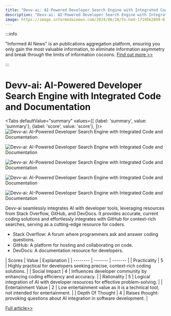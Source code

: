 ```yaml
---
title: "Devv-ai: AI-Powered Developer Search Engine with Integrated Code and Documentation"
description: "Devv-ai: AI-Powered Developer Search Engine with Integrated Code and Documentation"
image: https://image.informedainews.com/2024/06/28/To-heU-1719562899-0.jpg
---
```



:::info

"Informed AI News" is an publications aggregation platform, ensuring you only gain the most valuable information, to eliminate information asymmetry and break through the limits of information cocoons.  [Find out more >>](/)

:::

# Devv-ai: AI-Powered Developer Search Engine with Integrated Code and Documentation


<Tabs
	defaultValue="summary"
	values={[
	{label: 'summary', value: 'summary'},
	{label: 'score', value: 'score'},
]}>
<TabItem value="summary">
<img
  src="https://image.informedainews.com/2024/06/28/To-heU-1719562899-0.jpg"
  alt="Devv-ai: AI-Powered Developer Search Engine with Integrated Code and Documentation"
/>

<img
  src="https://image.informedainews.com/2024/06/28/To-Cq7-1719562899-1.jpg"
  alt="Devv-ai: AI-Powered Developer Search Engine with Integrated Code and Documentation"
/>

<img
  src="https://image.informedainews.com/2024/06/28/To-wiW-1719562899-2.jpg"
  alt="Devv-ai: AI-Powered Developer Search Engine with Integrated Code and Documentation"
/>

<img
  src="https://image.informedainews.com/2024/06/28/To-uRe-1719562899-3.jpg"
  alt="Devv-ai: AI-Powered Developer Search Engine with Integrated Code and Documentation"
/>

<img
  src="https://image.informedainews.com/2024/06/28/To-MoO-1719562899-4.jpg"
  alt="Devv-ai: AI-Powered Developer Search Engine with Integrated Code and Documentation"
/>



Devv-ai seamlessly integrates AI with developer tools, leveraging resources from Stack Overflow, GitHub, and DevDocs. It provides accurate, current coding solutions and effortlessly integrates with GitHub for context-rich searches, serving as a cutting-edge resource for coders.

* Stack Overflow: A forum where programmers ask and answer coding questions.
* GitHub: A platform for hosting and collaborating on code.
* DevDocs: A documentation resource for developers.
</TabItem>
<TabItem value="score">
	| Scores     | Value   | Explanation |
	| -------- | ------- | ------- |
	| Practicality  | 5    | Highly practical for developers seeking precise, context-rich coding solutions.    |
	| Social Impact | 4     | Influences developer community by enhancing coding efficiency and accuracy.    |
	| Rationality    | 5    | Logical integration of AI with developer resources for effective problem-solving.    |
	| Entertainment Value    | 2    | Low entertainment value as it is a technical tool, not intended for entertainment.    |
	| Depth Of Thought    | 4    | Raises thought-provoking questions about AI integration in software development.    |
</TabItem>
</Tabs>

[Full article>>](https://www.producthunt.com/posts/devv-ai)

